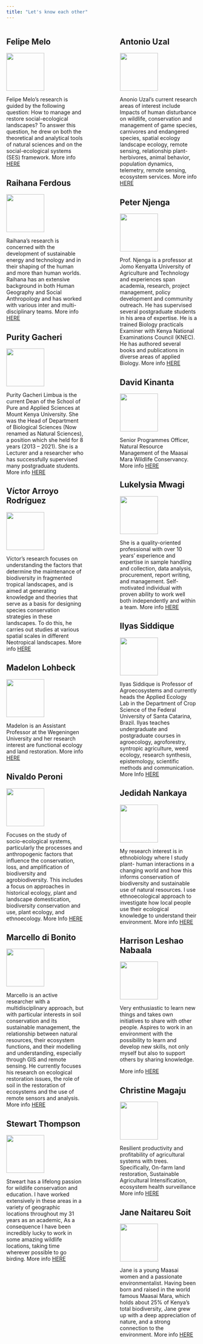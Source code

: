 ```yaml
---
title: "Let's know each other"
---
```

:::: {.columns}

::: {.column width="40%"}
## Felipe Melo
![](https://ecoaplic.org/about/sidebar/avatar.jpg){width=100}

Felipe Melo’s research is guided by the following question: How to manage and restore social-ecological landscapes? To answer this question, he drew on both the theoretical and analytical tools of natural sciences and on the social-ecological systems (SES) framework. More info [HERE](www.ecoaplic.org)

## Raihana Ferdous

![](https://www.ntu.ac.uk/__data/assets/image/0031/1900885/Raihana-Ferdous.jpg){width=100}

Raihana’s research is concerned with the development of sustainable energy and technology and in their shaping of the human and more than human worlds. Raihana has an extensive background in both Human Geography and Social Anthropology and has worked with various inter and multi-disciplinary teams. More info [HERE](https://www.ntu.ac.uk/staff-profiles/animal-rural-environmental-sciences/raihana-ferdous)

## Purity Gacheri
![](https://www.spas.mku.ac.ke/wp-content/uploads/2022/10/Dr.-Purity-Gacheri-Limbua-300x200.jpeg){width=100}

Purity Gacheri Limbua is the current Dean of the School of Pure and Applied Sciences at Mount Kenya University. She was the Head of Department of Biological Sciences (Now renamed as Natural Sciences), a position which she held for 8 years (2013 – 2021). She is a Lecturer and a researcher who has successfully supervised many postgraduate students. More info [HERE](https://www.spas.mku.ac.ke/dr-purity-gacheri-limbua/)

## Víctor Arroyo Rodríguez

![](https://www.iies.unam.mx/wp-content/uploads/2023/12/Arroyo-150x150.png){width=100}

Víctor's research focuses on understanding the factors that determine the maintenance of biodiversity in fragmented tropical landscapes, and is aimed at generating knowledge and theories that serve as a basis for designing species conservation strategies in these landscapes. To do this, he carries out studies at various spatial scales in different Neotropical landscapes. More info [HERE](https://www.iies.unam.mx/investigacion/perfiles-investigadores/victor-arroyo-rodriguez/)

## Madelon Lohbeck

![](https://www.vcard.wur.nl/WebServices/GetMedia.ashx?id=6839){width=100}

Madelon is an Assistant Professor at the Wegeningen University and her research interest are functional ecology and land restoration. More info [HERE](https://research.wur.nl/en/persons/madelon-lohbeck)

## Nivaldo Peroni

![](https://scholar.googleusercontent.com/citations?view_op=view_photo&user=GOkTQbYAAAAJ&citpid=1){width=100}


Focuses on the study of socio-ecological systems, particularly the processes and anthropogenic factors that influence the conservation, loss, and amplification of biodiversity and agrobiodiversity. This includes a focus on approaches in historical ecology, plant and landscape domestication, biodiversity conservation and use, plant ecology, and ethnoecology. More Info [HERE](https://scholar.google.com/citations?user=GOkTQbYAAAAJ&hl=en)

## Marcello di Bonito

![](https://www.ntu.ac.uk/__data/assets/image/0027/962433/Marcello-Di-Bonito-4.jpg){width=100}

Marcello is an active researcher with a multidisciplinary approach, but with particular interests in soil conservation and its sustainable management, the relationship between natural resources, their ecosystem functions, and their modelling and understanding, especially through GIS and remote sensing. He currently focuses his research on ecological restoration issues, the role of soil in the restoration of ecosystems and the use of remote sensors and analysis. More info [HERE](https://www.ntu.ac.uk/staff-profiles/animal-rural-environmental-sciences/marcello-di-bonito)

## Stewart Thompson

![](https://media-cdn.brookes.ac.uk/mediacontainer/medialibraries/oxfordbrookes/research-images/hls/themes/ecology%20and%20evolution/stewart-thompson.jpg){width=100}

Stweart has a lifelong passion for wildlife conservation and education. I have worked extensively in these areas in a variety of geographic locations throughout my 31 years as an academic, As a consequence I have been incredibly lucky to work in some amazing wildlife locations, taking time wherever possible to go birding. More info [HERE](https://uk.linkedin.com/in/stewart-thompson-87197a43)


:::

::: {.column width="10%"}
<!-- empty column to create gap -->
:::

::: {.column width="40%"}

## Antonio Uzal
![](https://www.ntu.ac.uk/__data/assets/image/0022/1741450/Antonio-Uzal-3.jpeg){width=100}

Anonio Uzal's current research areas of interest include Impacts of human disturbance on wildlife, conservation and management of game species, carnivores and endangered species, spatial ecology landscape ecology, remote sensing, relationship plant-herbivores, animal behavior, population dynamics, telemetry, remote sensing, ecosystem services.
More info [HERE](https://www.ntu.ac.uk/staff-profiles/animal-rural-environmental-sciences/antonio-uzal)

## Peter Njenga
![](https://www.jkuat.ac.ke/institutes/tvet/wp-content/uploads/2022/09/prof.-Peter-Njenga-e1662975670700-150x150.png){width=100}

Prof. Njenga is a professor at Jomo Kenyatta University of Agriculture and Technology and experiences span academia, research, project management, policy development and community outreach. He has supervised several postgraduate students in his area of expertise. He is a trained Biology practicals Examiner with Kenya National Examinations Council (KNEC). He has authored several books and publications in diverse areas of applied Biology.
More info [HERE](https://cufinder.io/professor/peter-k-njenga-NLvwVysAAAAJ)

## David Kinanta

![](https://maraconservancies.org/wp-content/uploads/2023/08/David-Kinanta.jpg){width=100}

Senior Programmes Officer, Natural Resource Management of the Maasai Mara Wildlife Conservancy. More info [HERE](https://maraconservancies.org/)

## Lukelysia Mwagi

![](https://scholar.googleusercontent.com/citations?view_op=view_photo&user=pGHQxhMAAAAJ&citpid=2){width=100}

She is a quality-oriented professional with over 10 years’ experience and expertise
in sample handling and collection, data analysis, procurement, report writing, and
management. Self-motivated individual with proven ability to work well both
independently and within a team. More info [HERE](https://www.cifor-icraf.org/research/theme/soil-and-land-health/living-soils-laboratory/)

## Ilyas Siddique
![](https://i1.rgstatic.net/ii/profile.image/273777120509971-1442284960720_Q128/Ilyas-Siddique.jpg){width=100}

Ilyas Siddique is Professor of Agroecosystems and currently heads the Applied Ecology Lab in the Department of Crop Science of the Federal University of Santa Catarina, Brazil. Ilyas teaches undergraduate and postgraduate courses in agroecology, agroforestry, syntropic agriculture, weed ecology, research synthesis, epistemology, scientific methods and communication.
More Info [HERE](https://leap.ufsc.br/en/)


## Jedidah Nankaya

![](https://www.mmarau.ac.ke/wp-content/uploads/2022/05/nankaya.png){width=100}

My research interest is in ethnobiology where I study plant- human interactions in a changing world and how this informs conservation of biodiversity and sustainable use of natural resources. I use ethnoecological approach to investigate how local people use their ecological knowledge to understand their environment.  More info [HERE](https://scholar.google.com/citations?user=vPpFdeAAAAAJ&hl=en)

## Harrison Leshao Nabaala

![](https://www.cew.nl/wp-content/uploads/2019/05/Harrison_LR.jpg){width=100}

Very enthusiastic to learn new things and takes own initiatives to share with other people. Aspires to work in an environment with the possibility to learn and develop new skills, not only myself but also to support others by sharing knowledge.

More info [HERE](https://ke.linkedin.com/in/harrison-leshao-780875143)

## Christine Magaju
![](https://i1.rgstatic.net/ii/profile.image/277548991827979-1443184244732_Q128/Christine-Magaju.jpg){width=100}

Resilient productivity and profitability of agricultural systems with trees. Specifically, On-farm land restoration, Sustainable Agricultural Intensification, ecosystem health surveillance
More info [HERE](https://ke.linkedin.com/in/christine-magaju)

## Jane Naitareu Soit

![](figs/jane.png){width=100}

Jane is a young Maasai women and a passionate environmentalist. Having been born and raised in the world famous Maasai Mara, which holds about 25% of Kenya’s total biodiversity, Jane grew up with a deep appreciation of nature, and a strong connection to the environment.  More info [HERE](https://edu-africa.com/changing-lives/supporting-reforestation-through-friends-of-brackenhurst-forest/)

:::
::::
